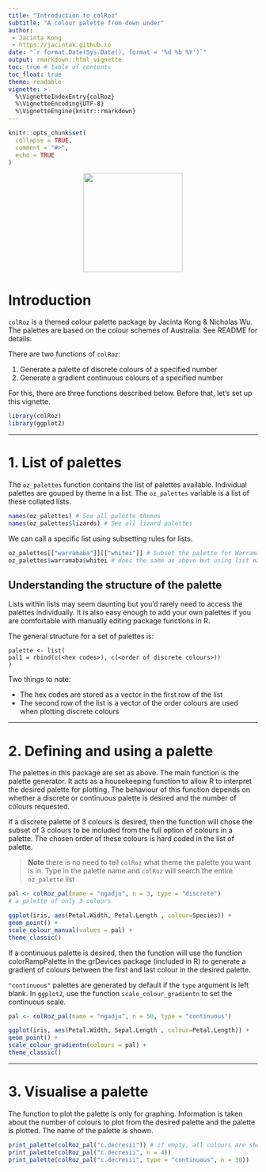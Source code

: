 ```yaml
---
title: "Introduction to colRoz"
subtitle: "A colour palette from down under"
author: 
 - Jacinta Kong
 - https://jacintak.github.io
date: "`r format.Date(Sys.Date(), format = '%d %b %Y')`" 
output: rmarkdown::html_vignette
toc: true # table of contents
toc_float: true
theme: readable
vignette: >
  %\VignetteIndexEntry{colRoz}
  %\VignetteEncoding{UTF-8}
  %\VignetteEngine{knitr::rmarkdown}
---
```


```r
knitr::opts_chunk$set(
  collapse = TRUE,
  comment = "#>",
  echo = TRUE
)
```

<center>
![](../images/colRoz_logo.png){height=200}
</center>

# Introduction

`colRoz` is a themed colour palette package by Jacinta Kong & Nicholas Wu. The palettes are based on the colour schemes of Australia. See README for details. 

There are two functions of `colRoz`:

1. Generate a palette of discrete colours of a specified number
2. Generate a gradient continuous colours of a specified number

For this, there are three functions described below. Before that, let's set up this vignette.

```r
library(colRoz)
library(ggplot2)
```

***

# 1. List of palettes 

The `oz_palettes` function contains the list of palettes available. Individual palettes are gouped by theme in a list. The `oz_palettes` variable is a list of these collated lists.

```r
names(oz_palettes) # See all palette themes
names(oz_palettes$lizards) # See all lizard palettes
```

We can call a specific list using subsetting rules for lists.

```r
oz_palettes[["warramaba"]][["whitei"]] # Subset the palette for Warramaba whitei, format: [[theme list]][[palette list]]
oz_palettes$warramaba$whitei # does the same as above but using list names
```

## Understanding the structure of the palette

Lists within lists may seem daunting but you'd rarely need to access the palettes individually. It is also easy enough to add your own palettes if you are comfortable with manually editing package functions in R. 

The general structure for a set of palettes is:

```
palette <- list(
pal1 = rbind(c(<hex codes>), c(<order of discrete colours>))
)
```

Two things to note:

* The hex codes are stored as a vector in the first row of the list
* The second row of the list is a vector of the order colours are used when plotting discrete colours

***

# 2. Defining and using a palette

The palettes in this package are set as above. The main function is the palette generator. It acts as a housekeeping function to allow R to interpret the desired palette for plotting. The behaviour of this function depends on whether a discrete or continuous palette is desired and the number of colours requested.

If a discrete palette of 3 colours is desired, then the function will chose the subset of 3 colours to be included from the full option of colours in a palette. The chosen order of these colours is hard coded in the list of palette.

> **Note** there is no need to tell `colRoz` what theme the palette you want is in. Type in the palette name and `colRoz` will search the entire `oz_palette` list

```r
pal <- colRoz_pal(name = "ngadju", n = 3, type = "discrete")
# a palette of only 3 colours

ggplot(iris, aes(Petal.Width, Petal.Length , colour=Species)) +
geom_point() +
scale_colour_manual(values = pal) +
theme_classic()
```

If a continuous palette is desired, then the function will use the function colorRampPalette in the grDevices package (included in R) to generate a gradient of colours between the first and last colour in the desired palette.   

`"continuous"` palettes are generated by default if the  `type` argument is left blank. In `ggplot2`, use the function `scale_colour_gradientn` to set the continuous scale.

```r
pal <- colRoz_pal(name = "ngadju", n = 50, type = "continuous")

ggplot(iris, aes(Petal.Width, Sepal.Length , colour=Petal.Length)) +
geom_point() +
scale_colour_gradientn(colours = pal) +
theme_classic()
```

***

# 3. Visualise a palette

The function to plot the palette is only for graphing. Information is taken about the number of colours to plot from the desired palette and the palette is plotted. The name of the palette is shown.

```r
print_palette(colRoz_pal("c.decresii")) # if empty, all colours are shown
print_palette(colRoz_pal("c.decresii", n = 4))
print_palette(colRoz_pal("c.decresii", type = "continuous", n = 30))
```
